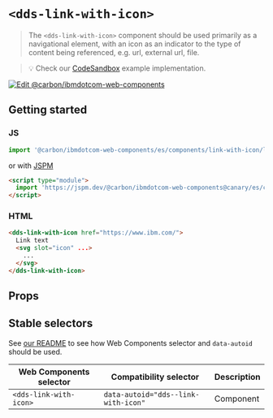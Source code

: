 
# `<dds-link-with-icon>`

> The `<dds-link-with-icon>` component should be used primarily as a navigational element,
> with an icon as an indicator to the type of content being referenced, e.g.
> url, external url, file.

> 💡 Check our
> [CodeSandbox](https://githubbox.com/carbon-design-system/ibm-dotcom-library/tree/master/packages/web-components/examples/codesandbox/components/link-with-icon)
> example implementation.

[![Edit @carbon/ibmdotcom-web-components](https://codesandbox.io/static/img/play-codesandbox.svg)](https://githubbox.com/carbon-design-system/ibm-dotcom-library/tree/master/packages/web-components/examples/codesandbox/components/link-with-icon)

## Getting started

### JS

```javascript
import '@carbon/ibmdotcom-web-components/es/components/link-with-icon/link-with-icon';
```

or with [JSPM](https://jspm.org)

```html
<script type="module">
  import 'https://jspm.dev/@carbon/ibmdotcom-web-components@canary/es/components/link-with-icon/link-with-icon.js';
</script>
```

### HTML

```html
<dds-link-with-icon href="https://www.ibm.com/">
  Link text
  <svg slot="icon" ...>
    ...
  </svg>
</dds-link-with-icon>
```

## Props

<Props of="dds-link-with-icon" />

## Stable selectors

See [our README](https://github.com/carbon-design-system/ibm-dotcom-library/tree/master/packages/web-components#stable-selectors-for-analytics-and-integratione2e-testing-in-web-components) to see how Web Components selector and `data-autoid` should be used.

| Web Components selector | Compatibility selector              | Description |
| ----------------------- | ----------------------------------- | ----------- |
| `<dds-link-with-icon>`  | `data-autoid="dds--link-with-icon"` | Component   |

<Description markdown={contributing} />
